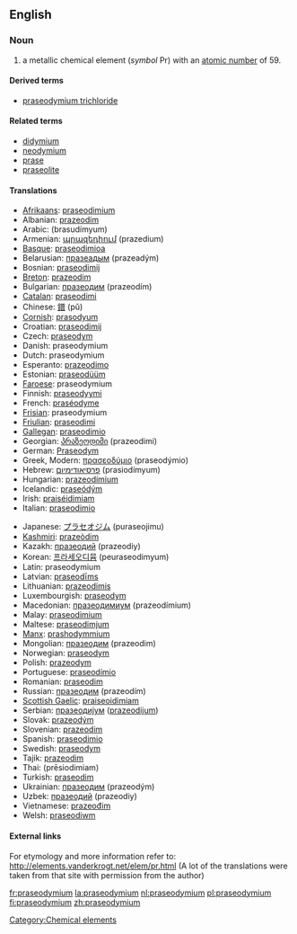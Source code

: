 ==English==
{{elements|Pr|cerium|Ce|neodymium|Nd}}
=== Noun ===
{{en-noun-unc}}
{{wikipedia}}

# a metallic chemical element (''symbol'' Pr) with an [[atomic number]] of 59.

====Derived terms====
*[[praseodymium trichloride]]

====Related terms====
*[[didymium]]
*[[neodymium]]
*[[prase]]
*[[praseolite]]

==== Translations ====
{{top}}
*[[Afrikaans]]: [[praseodimium]]
*Albanian: [[prazeodim]]
*Arabic: {{ARchar|[[براسوديميوم]]}} (brasudímyum) {{m}}
*Armenian: [[պրազեդիում]] (prazedium)
*[[Basque]]: [[praseodimioa]]
*Belarusian: [[празеадым]] (prazeadým) {{m}}
*Bosnian: [[praseodimij]]
*[[Breton]]: [[prazeodim]]
*Bulgarian: [[празеодим]] (prazeodím) {{m}}
*[[Catalan]]: [[praseodimi]]
*Chinese: [[鐠]] (pǔ)
*[[Cornish]]: [[prasodyum]]
*Croatian: [[praseodimij]]
*Czech: [[praseodym]]
*Danish: praseodymium
*Dutch: praseodymium {{n}}
*Esperanto: [[prazeodimo]]
*Estonian: [[praseodüüm]]
*[[Faroese]]: praseodymium
*Finnish: [[praseodyymi]]
*French: [[praséodyme]] {{m}}
*[[Frisian]]: praseodymium
*[[Friulian]]: [[praseodimi]]
*[[Gallegan]]: [[praseodimio]]
*Georgian: [[პრაზეოდიმი]] (prazeodimi)
*German: [[Praseodym]] {{n}}
*Greek, Modern: [[πρασεοδύμιο]] (praseodýmio) {{n}}
*Hebrew: [[פרסיאודימיום]] (prasiodímyum)
*Hungarian: [[prazeodímium]]
*Icelandic: [[praseódým]]
*Irish: [[praiséidimiam]]
*Italian: [[praseodimio]] {{m}}
{{mid}}
*Japanese: [[プラセオジム]] (puraseojimu)
*[[Kashmiri]]: [[prazeòdim]]
*Kazakh: [[празеодий]] (prazeodiy)
*Korean: [[프라세오디뮴]] (peuraseodimyum)
*Latin: praseodymium
*Latvian: [[praseodīms]]
*Lithuanian: [[prazeodimis]]
*Luxembourgish: [[praseodym]]
*Macedonian: [[празеодимиум]] (prazeodímium) {{m}}
*Malay: [[praseodimium]]
*Maltese: [[praseodimjum]]
*[[Manx]]: [[prashodymmium]]
*Mongolian: [[празеодим]] (prazeodim)
*Norwegian: [[praseodym]]
*Polish: [[prazeodym]] {{m}}
*Portuguese: [[praseodímio]] {{m}}
*Romanian: [[praseodim]] {{n}}
*Russian: [[празеодим]] (prazeodím) {{m}}
*[[Scottish Gaelic]]: [[praiseoidimiam]]
*Serbian: [[празеодиjум]] ([[prazeodijum]]) {{m}}
*Slovak: [[prazeodým]]
*Slovenian: [[prazeodim]]
*Spanish: [[praseodimio]] {{m}}
*Swedish: [[praseodym]]
*Tajik: [[prazeodim]]
*Thai: {{THchar|[[เพรซิโอดิเมียม]]}} (prēsiodimiam)
*Turkish: [[praseodim]]
*Ukrainian: [[празеодим]] (prazeodým) {{m}}
*Uzbek: [[празеодий]] (prazeodiy)
*Vietnamese: [[prazeođim]]
*Welsh: [[praseodiwm]]
{{bottom}}

====External links====
For etymology and more information refer to:
http://elements.vanderkrogt.net/elem/pr.html
(A lot of the translations were taken from that site with permission from the author)

[[Category:Chemical elements]]

[[fr:praseodymium]]
[[la:praseodymium]]
[[nl:praseodymium]]
[[pl:praseodymium]]
[[fi:praseodymium]]
[[zh:praseodymium]]
